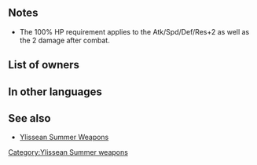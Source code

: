 {{Weapon Infobox
|tagid=SID_貝殻
|weaponType=Dagger
|might=7
|range=2
|effect=At start of combat, if unit's HP = 100%, grants Atk/Spd/Def/Res+2, but after combat, if unit attacked, deals 2 damage to unit.<br>After combat, if unit attacked, inflicts Def/Res-5 on foe through its next action.
|cost=200
|statModifiers=0,7,0,0,0
|next=Seashell+
|promotionRarity=5
|promotionTier=1
|required=Steel Dagger
|properties=
}}
==Notes==
* The 100% HP requirement applies to the Atk/Spd/Def/Res+2 as well as the 2 damage after combat.
{{Temporary buffs}}
{{IfUnitAttacked}}
{{DamageToUnit}}
{{Penalties}}
==List of owners==
{{Skill Hero List}}
==In other languages==
{{OtherLanguages
|japanese=貝殻
|german=Muschel
|spanishEU=Concha marina
|spanishLA=Concha marina
|french=Coquillage
|italian=Conchiglia
|chineseTW=貝殼
|portuguese=Concha do mar
}}
==See also==
* [[Ylissean Summer Weapons]]
{{Weapons Navbox}}
[[Category:Ylissean Summer weapons]]
